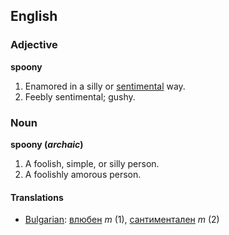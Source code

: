 ==English==

===Adjective===
'''spoony'''

# Enamored in a silly or [[sentimental]] way. 
# Feebly sentimental; gushy.

===Noun===
'''spoony (''archaic'')'''

# A foolish, simple, or silly person.
# A foolishly amorous person.

====Translations====
*[[Bulgarian]]: [[влюбен]] ''m'' (1), [[сантиментален]] ''m'' (2)